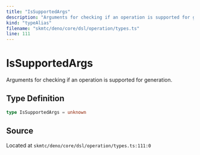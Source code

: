 ```yaml
---
title: "IsSupportedArgs"
description: "Arguments for checking if an operation is supported for generation."
kind: "typeAlias"
filename: "skmtc/deno/core/dsl/operation/types.ts"
line: 111
---
```


# IsSupportedArgs

Arguments for checking if an operation is supported for generation.

## Type Definition

```typescript
type IsSupportedArgs = unknown
```

## Source

Located at `skmtc/deno/core/dsl/operation/types.ts:111:0`
